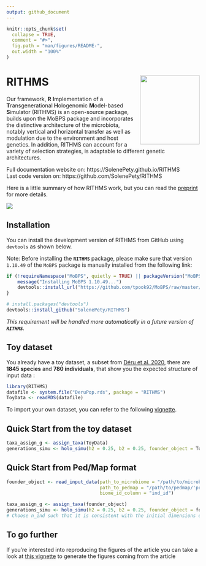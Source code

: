 ```yaml
---
output: github_document
---
```


<!-- README.md is generated from README.Rmd. Please edit that file -->

```r
knitr::opts_chunk$set(
  collapse = TRUE,
  comment = "#>",
  fig.path = "man/figures/README-",
  out.width = "100%"
)
```

# RITHMS  <img src="man/figures/hex_rithms.png" align="right" width="155" height="180"/>

<!-- badges: start -->
Our framework, **R** **I**mplementation of a **T**ransgenerational **H**ologenomic **M**odel-based **S**imulator (RITHMS) is an open-source package, builds upon the MoBPS package and incorporates the distinctive architecture of the microbiota, notably vertical and horizontal transfer as well as modulation due to the environment and host genetics. In addition, RITHMS can account for a variety of selection strategies, is adaptable to different genetic architectures.
<!-- badges: end -->

Full documentation website on: https://SolenePety.github.io/RITHMS  
Last code version on: https://github.com/SolenePety/RITHMS

Here is a little summary of how RITHMS work, but you can read the [preprint](https://arxiv.org/abs/2502.07366) for more details. 

![](man/figures/core_algorithm.png)

## Installation

You can install the development version of RITHMS from GitHub using `devtools` as shown below.

Note: Before installing the **`RITHMS`** package, please make sure that version `1.10.49` of the `MoBPS` package is manually installed from the following link:

```r

if (!requireNamespace("MoBPS", quietly = TRUE) || packageVersion("MoBPS") != "1.10.49") {
    message("Installing MoBPS 1.10.49...")
    devtools::install_url("https://github.com/tpook92/MoBPS/raw/master/Previous%20versions/MoBPS_1.10.49.tar.gz")
}

# install.packages("devtools")
devtools::install_github("SolenePety/RITHMS")
```

*This requirement will be handled more automatically in a future version of **`RITHMS`**.*

## Toy dataset  
  
You already have a toy dataset, a subset from [Déru et al. 2020](https://pmc.ncbi.nlm.nih.gov/articles/PMC7538339/), there are **1845 species** and **780 individuals**, that show you the expected structure of input data : 
  
```r
library(RITHMS)
datafile <- system.file("DeruPop.rds", package = "RITHMS")
ToyData <- readRDS(datafile)
```
  
To import your own dataset, you can refer to the following [vignette](https://solenepety.github.io/RITHMS/docs/articles/import-data.html).

## Quick Start from the toy dataset

```r
taxa_assign_g <- assign_taxa(ToyData)
generations_simu <- holo_simu(h2 = 0.25, b2 = 0.25, founder_object = ToyData, n_clust = taxa_assign_g)
```


## Quick Start from Ped/Map format

```r
founder_object <- read_input_data(path_to_microbiome = "/path/to/microbiome.txt",
                                  path_to_pedmap = "/path/to/pedmap/'prefix'",
                                  biome_id_column = "ind_id")

taxa_assign_g <- assign_taxa(founder_object)
generations_simu <- holo_simu(h2 = 0.25, b2 = 0.25, founder_object = founder_object, n_clust = taxa_assign_g, n_ind = 500)
# Choose n_ind such that it is consistent with the initial dimensions of your data set
```


## To go further

If you're interested into reproducing the figures of the article you can take a look at [this vignette](https://solenepety.github.io/RITHMS/articles/generate-figures.html#fine-selection-of-h2_d-b2-and-selection-schemes) to generate the figures coming from the article 



